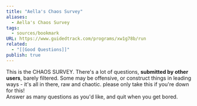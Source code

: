 ```yaml
---
title: "Aella's Chaos Survey"
aliases:
  - Aella's Chaos Survey
tags:
  - sources/bookmark
URL: https://www.guidedtrack.com/programs/xw1g78b/run
related:
  - "[[Good Questions]]"
publish: true
---
```




This is the CHAOS SURVEY. There's a lot of questions, **submitted by other users**, barely filtered. Some may be offensive, or construct things in leading ways - it's all in there, raw and chaotic. please only take this if you're down for this!  
Answer as many questions as you'd like, and quit when you get bored.